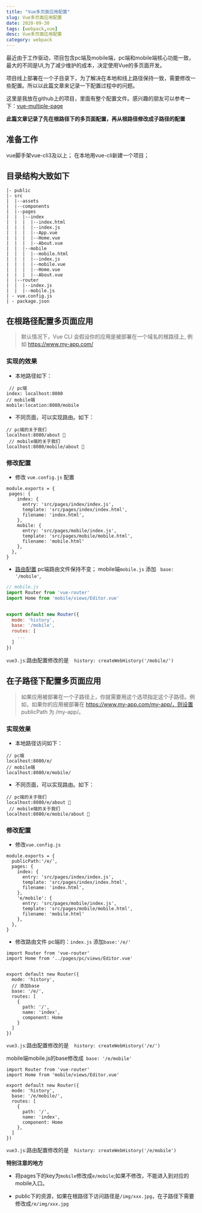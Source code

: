 ```yaml
---
title: "Vue多页面应用配置"
slug: Vue多页面应用配置
date: 2020-09-30
tags: [webpack,vue]
desc: Vue多页面应用配置
category: webpack
---
```

最近由于工作驱动，项目包含pc端及mobile端，pc端和mobile端核心功能一致，最大的不同是UI,为了减少维护的成本，决定使用Vue的多页面开发。

项目线上部署在一个子目录下，为了解决在本地和线上路径保持一致，需要修改一些配置。所以以此篇文章来记录一下配置过程中的问题。

这里是我放在github上的项目，里面有整个配置文件。感兴趣的朋友可以参考一下：[vue-multiple-page](https://github.com/merrylmr/vue-multiple-page)

**此篇文章记录了先在根路径下的多页面配置，再从根路径修改成子路径的配置**


## 准备工作

vue脚手架vue-cli3及以上；
在本地用vue-cli新建一个项目；



## 目录结构大致如下
```
|- public
|- src
|  |--assets
|  |--components
|  |--pages
|  |  |--index
|  |  |  |--index.html
|  |  |  |--index.js
|  |  |  |--App.vue
|  |  |  |--Home.vue
|  |  |  |--About.vue
|  |  |--mobile
|  |  |  |--mobile.html
|  |  |  |--index.js
|  |  |  |--mobile.vue
|  |  |  |--Home.vue
|  |  |  |--About.vue
|  |--router  
|  |  |--index.js
|  |  |--mobile.js
| - vue.config.js
| - package.json
```


## 在根路径配置多页面应用
> 默认情况下，Vue CLI 会假设你的应用是被部署在一个域名的根路径上,
例如 https://www.my-app.com/

### 实现的效果
* 本地路径如下：

```
 // pc端
index: localhost:8080
// mobile端
mobile:location:8080/mobile
```

* 不同页面，可以实现路由。如下：
```
// pc端的关于我们
localhost:8080/about 
 // mobile端的关于我们
localhost:8080/mobile/about 
```
### 修改配置

* 修改 `vue.config.js` 配置
```
module.exports = {
 pages: {
    index: {
      entry: 'src/pages/index/index.js',
      template: 'src/pages/index/index.html',
      filename: 'index.html',
    },
    mobile: {
      entry: 'src/pages/mobile/index.js',
      template: 'src/pages/mobile/mobile.html',
      filename: 'mobile.html'
    },
  },
}
```
* [路由配置](https://router.vuejs.org/zh/api/#base)
  pc端路由文件保持不变；
  mobile端`mobile.js` 添加 ` base: '/mobile'`,

```js
// mobile.js
import Router from 'vue-router'
import Home from 'mobile/views/Editor.vue'


export default new Router({
  mode: 'history',
  base: '/mobile',
  routes: [
    ...
  ]
})
```
`vue3.js`:路由配置修改的是`  history: createWebHistory('/mobile/')`


## 在子路径下配置多页面应用

> 如果应用被部署在一个子路径上，你就需要用这个选项指定这个子路径。例如，如果你的应用被部署在 https://www.my-app.com/my-app/，则设置 publicPath 为 /my-app/。

### 实现效果

* 本地路径访问如下：
```
// pc端
localhost:8080/e/
// mobile端
localhost:8080/e/mobile/
```

* 不同页面，可以实现路由。如下：
```
// pc端的关于我们
localhost:8080/e/about 
 // mobile端的关于我们
localhost:8080/e/mobile/about 
```

### 修改配置
* 修改`vue.config.js`
```
module.exports = {
  publicPath:'/e/',
  pages: {
    index: {
      entry: 'src/pages/index/index.js',
      template: 'src/pages/index/index.html',
      filename: 'index.html',
    },
    'e/mobile': {
      entry: 'src/pages/mobile/index.js',
      template: 'src/pages/mobile/mobile.html',
      filename: 'mobile.html'
    },
  },
}
```
* 修改路由文件
  pc端的：`index.js` 添加`base:'/e/'`
```
import Router from 'vue-router'
import Home from '../pages/pc/views/Editor.vue'


export default new Router({
  mode: 'history',
  // 添加base
  base: '/e/',
  routes: [
    {
      path: '/',
      name: 'index',
      component: Home
    }
  ]
})
```
`vue3.js`:路由配置修改的是`  history: createWebHistory('/e/')`


mobile端mobile.js的base修改成` base: '/e/mobile'`
```
import Router from 'vue-router'
import Home from 'mobile/views/Editor.vue'

export default new Router({
  mode: 'history',
  base: '/e/mobile/',
  routes: [
    {
      path: '/',
      name: 'index',
      component: Home
    },
  ]
})
```
`vue3.js`:路由配置修改的是`  history: createWebHistory('/e/mobile')`

**特别注意的地方**
* 将pages下的key为`mobile`修改成`e/mobile`;如果不修改，不能进入到对应的mobile入口。

* public下的资源，如果在根路径下访问路径是`/img/xxx.jpg`，在子路径下需要修改成`/e/img/xxx.jpg`








